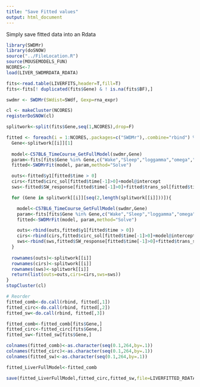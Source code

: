 ---
title: "Save Fitted values"
output: html_document
---

Simply save fitted data into an Rdata

```{r}
library(SWDMr)
library(doSNOW)
source("../FileLocation.R")
source(MOUSEMODELS_FUN)
NCORES<-7
load(LIVER_SWDMRDATA_RDATA)
```

```{r}
fits<-read.table(LIVERFITS,header=T,fill=T)
fits<-fits[! duplicated(fits$Gene) & ! is.na(fits$BF),]

swdmr <- SWDMr(SWdist=SWdf, Gexp=rna_expr)
```


```{r}
cl <- makeCluster(NCORES)
registerDoSNOW(cl)

splitwork<-split(fits$Gene,seq(1,NCORES),drop=F)

fitted <- foreach(i = 1:NCORES,.packages=c("SWDMr"),.combine="rbind") %dopar% {
  Gene<-splitwork[[i]][1]
  
  model<-C57BL6_TimeCourse_GetFullModel(swdmr,Gene)
  param<-fits[fits$Gene %in% Gene,c("Wake","Sleep","loggamma","omega","AmpSin","PhiSin")]
  fitted<-SWDMrFit(model, param,method="Solve")

  outs<-fitted$y1[fitted$time > 0]
  cirs<-fitted$circ_sol[fitted$time[-1]>0]+model@intercept
  sws<-fitted$SW_response[fitted$time[-1]>0]+fitted$trans_sol[fitted$time[-1]>0]+model@intercept

  for (Gene in splitwork[[i]][seq(2,length(splitwork[[i]]))]){

    model<-C57BL6_TimeCourse_GetFullModel(swdmr,Gene)
    param<-fits[fits$Gene %in% Gene,c("Wake","Sleep","loggamma","omega","AmpSin","PhiSin")]
    fitted<-SWDMrFit(model, param,method="Solve")

    outs<-rbind(outs,fitted$y1[fitted$time > 0])
    cirs<-rbind(cirs,fitted$circ_sol[fitted$time[-1]>0]+model@intercept)
    sws<-rbind(sws,fitted$SW_response[fitted$time[-1]>0]+fitted$trans_sol[fitted$time[-1]>0]+model@intercept)
  }
  
  rownames(outs)<-splitwork[[i]]
  rownames(cirs)<-splitwork[[i]]
  rownames(sws)<-splitwork[[i]]
  return(list(outs=outs,cirs=cirs,sws=sws))
}
stopCluster(cl)

# Reorder
fitted_comb<-do.call(rbind, fitted[,1])
fitted_circ<-do.call(rbind, fitted[,2])
fitted_sw<-do.call(rbind, fitted[,3])

fitted_comb<-fitted_comb[fits$Gene,]
fitted_circ<-fitted_circ[fits$Gene,]
fitted_sw<-fitted_sw[fits$Gene,]

colnames(fitted_comb)<-as.character(seq(0.1,264,by=.1))
colnames(fitted_circ)<-as.character(seq(0.1,264,by=.1))
colnames(fitted_sw)<-as.character(seq(0.1,264,by=.1))

fitted_LiverFullModel<-fitted_comb
```


```{r}
save(fitted_LiverFullModel,fitted_circ,fitted_sw,file=LIVERFITTED_RDATA)
```

